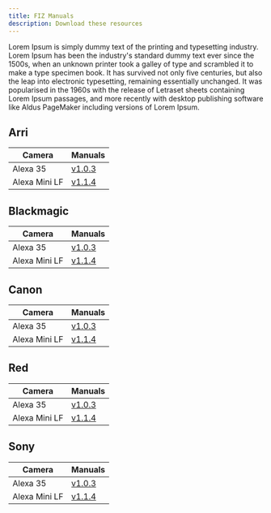 ```yaml
---
title: FIZ Manuals
description: Download these resources
---
```


Lorem Ipsum is simply dummy text of the printing and typesetting industry. Lorem Ipsum has been the industry's standard dummy text ever since the 1500s, when an unknown printer took a galley of type and scrambled it to make a type specimen book. It has survived not only five centuries, but also the leap into electronic typesetting, remaining essentially unchanged. It was popularised in the 1960s with the release of Letraset sheets containing Lorem Ipsum passages, and more recently with desktop publishing software like Aldus PageMaker including versions of Lorem Ipsum.

## Arri

| Camera             | Manuals       |
| ------------------ | ------------- |
| Alexa 35           | [v1.0.3](../../src/assets/manuals/digital-cameras/arri-alexa-35-manual-v1.0.3.pdf) |
| Alexa Mini LF      | [v1.1.4](../../src/assets/manuals/digital-cameras/arri-alexa-35-manual-v1.0.3.pdf) |

## Blackmagic

| Camera             | Manuals       |
| ------------------ | ------------- |
| Alexa 35           | [v1.0.3](../../src/assets/manuals/digital-cameras/arri-alexa-35-manual-v1.0.3.pdf) |
| Alexa Mini LF      | [v1.1.4](../../src/assets/manuals/digital-cameras/arri-alexa-35-manual-v1.0.3.pdf) |

## Canon

| Camera             | Manuals       |
| ------------------ | ------------- |
| Alexa 35           | [v1.0.3](../../src/assets/manuals/digital-cameras/arri-alexa-35-manual-v1.0.3.pdf) |
| Alexa Mini LF      | [v1.1.4](../../src/assets/manuals/digital-cameras/arri-alexa-35-manual-v1.0.3.pdf) |

## Red

| Camera             | Manuals       |
| ------------------ | ------------- |
| Alexa 35           | [v1.0.3](../../src/assets/manuals/digital-cameras/arri-alexa-35-manual-v1.0.3.pdf) |
| Alexa Mini LF      | [v1.1.4](../../src/assets/manuals/digital-cameras/arri-alexa-35-manual-v1.0.3.pdf) |

## Sony

| Camera             | Manuals       |
| ------------------ | ------------- |
| Alexa 35           | [v1.0.3](../../src/assets/manuals/digital-cameras/arri-alexa-35-manual-v1.0.3.pdf) |
| Alexa Mini LF      | [v1.1.4](../../src/assets/manuals/digital-cameras/arri-alexa-35-manual-v1.0.3.pdf) |